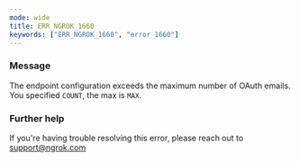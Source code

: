 ```yaml
---
mode: wide
title: ERR_NGROK_1660
keywords: ["ERR_NGROK_1660", "error 1660"]
---
```


### Message

The endpoint configuration exceeds the maximum number of OAuth emails. You specified `COUNT`, the max is `MAX`.

### Further help

If you're having trouble resolving this error, please reach out to [support@ngrok.com](mailto:support@ngrok.com?subject=Help%20with%20ERR_NGROK_1660)
